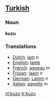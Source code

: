 ==[[Turkish]]==
=== Noun ===

'''kuzu'''

=== Translations ===
*[[Dutch]]: [[lam]] ''n''
*[[English]]: [[lamb]]
*[[French]]: [[agneau]] ''m''
*[[Frisian]]: [[laam]] ''n''
*[[German]]: [[Lamm]] ''n''
*[[Italian]]: [[agnello]] ''m''

[[nl:kuzu]]
[[tr:kuzu]]